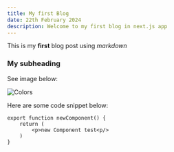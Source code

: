 ```yaml
---
title: My first Blog
date: 22th February 2024
description: Welcome to my first blog in next.js app
---
```


This is my **first** blog post using _markdown_

### My subheading

See image below:

![Colors](/img/colors.jpg)

Here are some code snippet below:

```
export function newComponent() {
    return (
        <p>new Component test<p/>
    )
}

```
